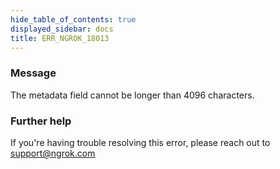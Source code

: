```yaml
---
hide_table_of_contents: true
displayed_sidebar: docs
title: ERR_NGROK_18013
---
```


### Message

The metadata field cannot be longer than 4096 characters.

### Further help

If you're having trouble resolving this error, please reach out to [support@ngrok.com](mailto:support@ngrok.com?subject=Help%20with%20ERR_NGROK_18013)
